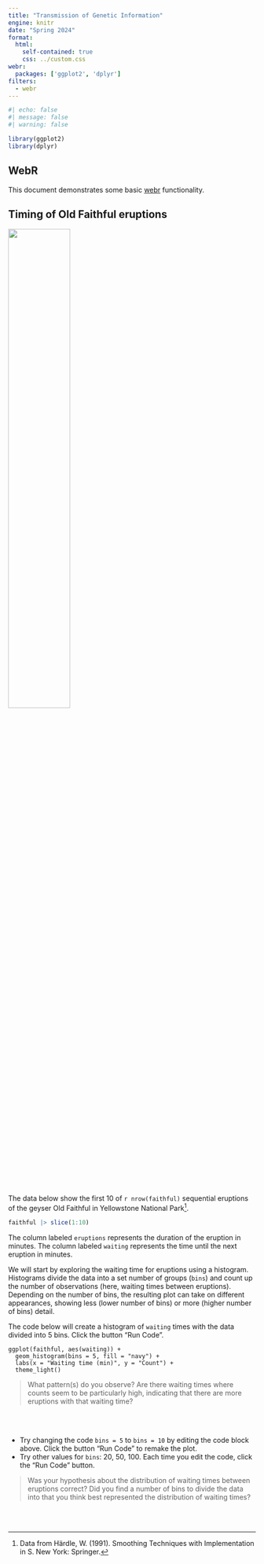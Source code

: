 ```yaml
---
title: "Transmission of Genetic Information"
engine: knitr
date: "Spring 2024"
format: 
  html: 
    self-contained: true
    css: ../custom.css
webr: 
  packages: ['ggplot2', 'dplyr']
filters: 
  - webr
---
```


```r
#| echo: false
#| message: false
#| warning: false

library(ggplot2)
library(dplyr)
```


## WebR

This document demonstrates some basic [webr](https://docs.r-wasm.org/webr/latest/) functionality.


## Timing of Old Faithful eruptions

![](http://jacksonhole-traveler-production.s3.amazonaws.com/wp-content/uploads/2014/05/old-faithful-4OFS1059-1280x853.jpg){fig-align="center" width="50%"}

The data below show the first 10 of `r nrow(faithful)` sequential eruptions of the geyser Old Faithful in Yellowstone National Park^[Data from Härdle, W. (1991). Smoothing Techniques with Implementation in S. New York: Springer.].

```r
faithful |> slice(1:10)
```

The column labeled `eruptions` represents the duration of the eruption in minutes. The column labeled `waiting` represents the time until the next eruption in minutes.

We will start by exploring the waiting time for eruptions using a histogram. Histograms divide the data into a set number of groups (`bins`) and count up the number of observations (here, waiting times between eruptions). Depending on the number of bins, the resulting plot can take on different appearances, showing less (lower number of bins) or more (higher number of bins) detail.

The code below will create a histogram of `waiting` times with the data divided into 5 bins. Click the button "Run Code".

```webr-r
ggplot(faithful, aes(waiting)) +
  geom_histogram(bins = 5, fill = "navy") +
  labs(x = "Waiting time (min)", y = "Count") +
  theme_light()
```

> What pattern(s) do you observe? Are there waiting times where counts seem to be particularly high, indicating that there are more eruptions with that waiting time?

<br/>
<br/>

- Try changing the code `bins = 5` to `bins = 10` by editing the code block above. Click the button "Run Code" to remake the plot.
- Try other values for `bins`: 20, 50, 100. Each time you edit the code, click the "Run Code" button.


> Was your hypothesis about the distribution of waiting times between eruptions correct? Did you find a number of bins to divide the data into that you think best represented the distribution of waiting times?

<br/>
<br/>
